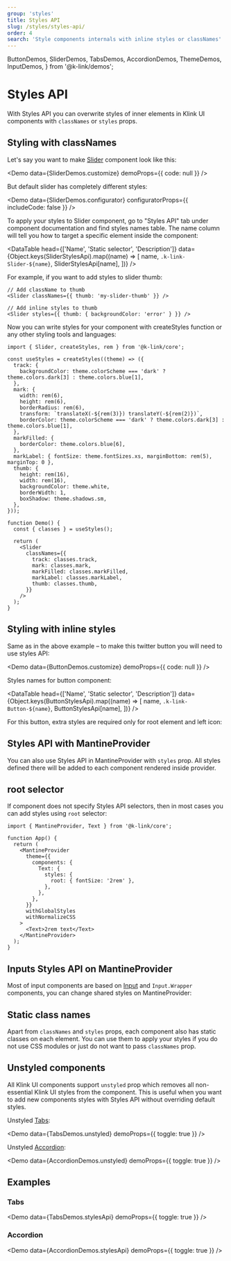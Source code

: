 ```yaml
---
group: 'styles'
title: Styles API
slug: /styles/styles-api/
order: 4
search: 'Style components internals with inline styles or classNames'
---
```


  ButtonDemos,
  SliderDemos,
  TabsDemos,
  AccordionDemos,
  ThemeDemos,
  InputDemos,
} from '@k-link/demos';

# Styles API

With Styles API you can overwrite styles of inner elements in Klink UI components with `classNames` or
`styles` props.

## Styling with classNames

Let's say you want to make [Slider](/core/slider/) component look like this:

<Demo data={SliderDemos.customize} demoProps={{ code: null }} />

But default slider has completely different styles:

<Demo data={SliderDemos.configurator} configuratorProps={{ includeCode: false }} />

To apply your styles to Slider component, go to "Styles API" tab under component documentation and find
styles names table. The name column will tell you how to target a specific element inside the component:

<DataTable
  head={['Name', 'Static selector', 'Description']}
  data={Object.keys(SliderStylesApi).map((name) => [
    name,
    `.k-link-Slider-${name}`,
    SliderStylesApi[name],
  ])}
/>

For example, if you want to add styles to slider thumb:

```tsx
// Add className to thumb
<Slider classNames={{ thumb: 'my-slider-thumb' }} />

// Add inline styles to thumb
<Slider styles={{ thumb: { backgroundColor: 'error' } }} />
```

Now you can write styles for your component with createStyles function
or any other styling tools and languages:

```tsx
import { Slider, createStyles, rem } from '@k-link/core';

const useStyles = createStyles((theme) => ({
  track: {
    backgroundColor: theme.colorScheme === 'dark' ? theme.colors.dark[3] : theme.colors.blue[1],
  },
  mark: {
    width: rem(6),
    height: rem(6),
    borderRadius: rem(6),
    transform: `translateX(-${rem(3)}) translateY(-${rem(2)})`,
    borderColor: theme.colorScheme === 'dark' ? theme.colors.dark[3] : theme.colors.blue[1],
  },
  markFilled: {
    borderColor: theme.colors.blue[6],
  },
  markLabel: { fontSize: theme.fontSizes.xs, marginBottom: rem(5), marginTop: 0 },
  thumb: {
    height: rem(16),
    width: rem(16),
    backgroundColor: theme.white,
    borderWidth: 1,
    boxShadow: theme.shadows.sm,
  },
}));

function Demo() {
  const { classes } = useStyles();

  return (
    <Slider
      classNames={{
        track: classes.track,
        mark: classes.mark,
        markFilled: classes.markFilled,
        markLabel: classes.markLabel,
        thumb: classes.thumb,
      }}
    />
  );
}
```

## Styling with inline styles

Same as in the above example – to make this twitter button you will need to use styles API:

<Demo data={ButtonDemos.customize} demoProps={{ code: null }} />

Styles names for button component:

<DataTable
  head={['Name', 'Static selector', 'Description']}
  data={Object.keys(ButtonStylesApi).map((name) => [
    name,
    `.k-link-Button-${name}`,
    ButtonStylesApi[name],
  ])}
/>

For this button, extra styles are required only for root element and left icon:

<Demo data={ButtonDemos.customize} />

## Styles API with MantineProvider

You can also use Styles API in MantineProvider with `styles` prop.
All styles defined there will be added to each component rendered inside provider.

<Demo data={ThemeDemos.providerStyles} />

## root selector

If component does not specify Styles API selectors, then in most cases you can add styles using `root` selector:

```tsx
import { MantineProvider, Text } from '@k-link/core';

function App() {
  return (
    <MantineProvider
      theme={{
        components: {
          Text: {
            styles: {
              root: { fontSize: '2rem' },
            },
          },
        },
      }}
      withGlobalStyles
      withNormalizeCSS
    >
      <Text>2rem text</Text>
    </MantineProvider>
  );
}
```

## Inputs Styles API on MantineProvider

Most of input components are based on [Input](/core/input/) and `Input.Wrapper`
components, you can change shared styles on MantineProvider:

<Demo data={InputDemos.providerStyles} />

## Static class names

Apart from `classNames` and `styles` props, each component also has static classes on each element.
You can use them to apply your styles if you do not use CSS modules or just do not want to pass `classNames` prop.

## Unstyled components

All Klink UI components support `unstyled` prop which removes all non-essential Klink UI styles
from the component. This is useful when you want to add new components styles with Styles API
without overriding default styles.

Unstyled [Tabs](https://k-link.dev/core/tabs/):

<Demo data={TabsDemos.unstyled} demoProps={{ toggle: true }} />

Unstyled [Accordion](https://k-link.dev/core/accordion/):

<Demo data={AccordionDemos.unstyled} demoProps={{ toggle: true }} />

## Examples

### Tabs

<Demo data={TabsDemos.stylesApi} demoProps={{ toggle: true }} />

### Accordion

<Demo data={AccordionDemos.stylesApi} demoProps={{ toggle: true }} />
